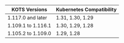 | KOTS Versions          | Kubernetes Compatibility    |
|------------------------|-----------------------------|
| 1.117.0 and later      | 1.31, 1.30, 1.29            |
| 1.109.1 to 1.116.1     | 1.30, 1.29, 1.28            |
| 1.105.2 to 1.109.0     | 1.29, 1.28                  |
